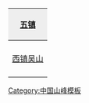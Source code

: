 {|align="right" style="border:1px solid #AAAAAA; margin:5px; font-size:95%; text-align:center"
|-
!colspan="3" style="background-color:#EEEEEE;"|[[五大镇山|五镇]]
|-
| ||[[医巫闾山|北镇医巫闾山]]|| 
|-
|[[吴山 (宝鸡)|西镇吴山]]||[[霍山 (山西)|中镇霍山]]||[[沂山|东镇沂山]]
|-
| ||[[会稽山|南镇会稽山]]|| 
|}
<noinclude>
[[Category:中国山峰模板]]
</noinclude>